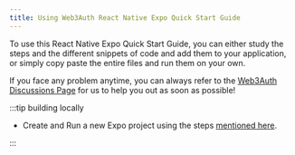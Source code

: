 ```yaml
---
title: Using Web3Auth React Native Expo Quick Start Guide
---
```


To use this React Native Expo Quick Start Guide, you can either study the steps and the different snippets of code and add them to your application,
or simply copy paste the entire files and run them on your own.

If you face any problem anytime, you can always refer to the [Web3Auth Discussions Page](https://github.com/Web3Auth/Web3Auth/discussions) for us to
help you out as soon as possible!

:::tip building locally

- Create and Run a new Expo project using the steps [mentioned here](https://developer.android.com/studio/projects/create-project).

:::
